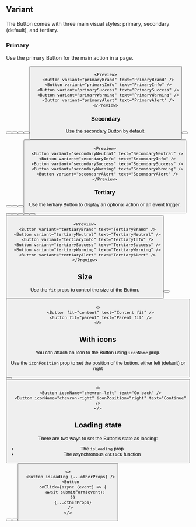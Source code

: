 
## Variant

The Button comes with three main visual styles: primary, secondary (default), and tertiary.

### Primary

Use the primary Button for the main action in a page.

<Preview>
  <Button variant="primaryBrand" text="PrimaryBrand" />
  <Button variant="primaryInfo" text="PrimaryInfo" />
  <Button variant="primarySuccess" text="PrimarySuccess" />
  <Button variant="primaryWarning" text="PrimaryWarning" />
  <Button variant="primaryAlert" text="PrimaryAlert" />
</Preview>

```tsx sandbox
<Preview>
  <Button variant="primaryBrand" text="PrimaryBrand" />
  <Button variant="primaryInfo" text="PrimaryInfo" />
  <Button variant="primarySuccess" text="PrimarySuccess" />
  <Button variant="primaryWarning" text="PrimaryWarning" />
  <Button variant="primaryAlert" text="PrimaryAlert" />
</Preview>
```

### Secondary

Use the secondary Button by default.

<Preview>
  <Button variant="secondaryNeutral" text="SecondaryNeutral" />
  <Button variant="secondaryInfo" text="SecondaryInfo" />
  <Button variant="secondarySuccess" text="SecondarySuccess" />
  <Button variant="secondaryWarning" text="SecondaryWarning" />
  <Button variant="secondaryAlert" text="SecondaryAlert" />
</Preview>

```tsx sandbox
<Preview>
  <Button variant="secondaryNeutral" text="SecondaryNeutral" />
  <Button variant="secondaryInfo" text="SecondaryInfo" />
  <Button variant="secondarySuccess" text="SecondarySuccess" />
  <Button variant="secondaryWarning" text="SecondaryWarning" />
  <Button variant="secondaryAlert" text="SecondaryAlert" />
</Preview>
```

### Tertiary

Use the tertiary Button to display an optional action or an event trigger.

<Preview>
  <Button variant="tertiaryBrand" text="TertiaryBrand" />
  <Button variant="tertiaryNeutral" text="TertiaryNeutral" />
  <Button variant="tertiaryInfo" text="TertiaryInfo" />
  <Button variant="tertiarySuccess" text="TertiarySuccess" />
  <Button variant="tertiaryWarning" text="TertiaryWarning" />
  <Button variant="tertiaryAlert" text="TertiaryAlert" />
</Preview>

```tsx sandbox
<Preview>
  <Button variant="tertiaryBrand" text="TertiaryBrand" />
  <Button variant="tertiaryNeutral" text="TertiaryNeutral" />
  <Button variant="tertiaryInfo" text="TertiaryInfo" />
  <Button variant="tertiarySuccess" text="TertiarySuccess" />
  <Button variant="tertiaryWarning" text="TertiaryWarning" />
  <Button variant="tertiaryAlert" text="TertiaryAlert" />
</Preview>
```

## Size

Use the `fit` props to control the size of the Button.

<Preview>
  <Button fit="content" text="Content fit" />
  <Button fit="parent" text="Parent fit" />
</Preview>

```tsx sandbox
<>
  <Button fit="content" text="Content fit" />
  <Button fit="parent" text="Parent fit" />
</>
```

## With icons

You can attach an Icon to the Button using `iconName` prop.

Use the `iconPosition` prop to set the position of the button, either left (default) or right

<Preview>
  <Button iconName="chevron-left" text="Go back" />
  <Button iconName="chevron-right" iconPosition="right" text="Continue" />
</Preview>

```tsx sandbox
<>
  <Button iconName="chevron-left" text="Go back" />
  <Button iconName="chevron-right" iconPosition="right" text="Continue" />
</>
```

## Loading state

There are two ways to set the Button's state as loading:

- The `isLoading` prop
- The asynchronous `onClick` function

<Preview>
  <Button isLoading variant="primaryBrand" text="Primary" />
  <Button isLoading variant="secondaryNeutral" text="Secondary" />
  <Button isLoading variant="tertiaryBrand" text="Tertiary" />
</Preview>

```tsx
<>
  <Button isLoading {...otherProps} />
  <Button
    onClick={async (event) => {
      await submitForm(event);
    }}
    {...otherProps}
  />
</>
```

